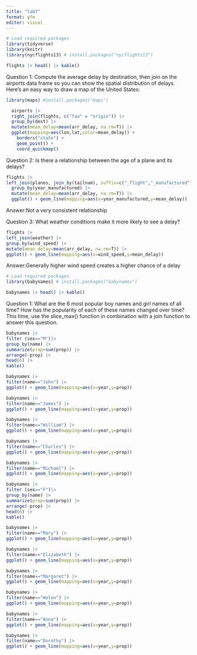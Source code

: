 ```yaml
---
title: "lab7"
format: gfm
editor: visual
---
```


```r
# Load required packages
library(tidyverse)
library(knitr)
library(nycflights13) # install.packages("nycflights13")

flights |> head() |> kable()
```

Question 1: Compute the average delay by destination, then join on the airports data frame so you can show the spatial distribution of delays. Here’s an easy way to draw a map of the United States:

```r
library(maps) #install.packages("maps")

  airports |> 
  right_join(flights, c("faa" = "origin")) |> 
  group_by(dest) |> 
  mutate(mean_delay=mean(arr_delay, na.rm=T)) |> 
  ggplot(mapping=aes(lon,lat,color=mean_delay)) +
    borders("state") +
    geom_point() +
    coord_quickmap()
```

Question 2: Is there a relationship between the age of a plane and its delays?

```r
flights |> 
left_join(planes, join_by(tailnum), suffix=c("_flight","_manufactured")) |> 
  group_by(year_manufactured) |> 
  mutate(mean_delay=mean(arr_delay, na.rm=T)) |> 
  ggplot() + geom_line(mapping=aes(x=year_manufactured,y=mean_delay))
```

Answer:Not a very consistent relationship

Question 3: What weather conditions make it more likely to see a delay?

```r
flights |> 
left_join(weather) |> 
group_by(wind_speed) |> 
mutate(mean_delay=mean(arr_delay, na.rm=T)) |> 
ggplot() + geom_line(mapping=aes(x=wind_speed,y=mean_delay))
```
Answer:Generally higher wind speed creates a higher chance of a delay

```r
# Load required packages
library(babynames) # install.packages("babynames")

babynames |> head() |> kable()
```


Question 1: What are the 6 most popular boy names and girl names of all time? How has the popularity of each of these names changed over time? This time, use the slice_max() function in combination with a join function to answer this question.

```r
babynames |> 
filter (sex=="M")|>
group_by(name) |> 
summarize(prop=sum(prop)) |> 
arrange(-prop) |> 
head(6) |> 
kable()
```

```r
babynames |> 
filter(name=="John") |> 
ggplot() + geom_line(mapping=aes(x=year,y=prop))
```

```r
babynames |> 
filter(name=="James") |> 
ggplot() + geom_line(mapping=aes(x=year,y=prop))
```

```r
babynames |> 
filter(name=="William") |> 
ggplot() + geom_line(mapping=aes(x=year,y=prop))
```

```r
babynames |> 
filter(name=="Charles") |> 
ggplot() + geom_line(mapping=aes(x=year,y=prop))
```

```r
babynames |> 
filter(name=="Michael") |> 
ggplot() + geom_line(mapping=aes(x=year,y=prop))
```

```r
babynames |> 
filter (sex=="F")|>
group_by(name) |> 
summarize(prop=sum(prop)) |> 
arrange(-prop) |> 
head(6) |> 
kable()
```

```r
babynames |> 
filter(name=="Mary") |> 
ggplot() + geom_line(mapping=aes(x=year,y=prop))
```

```r
babynames |> 
filter(name=="Elizabeth") |> 
ggplot() + geom_line(mapping=aes(x=year,y=prop))
```

```r
babynames |> 
filter(name=="Margaret") |> 
ggplot() + geom_line(mapping=aes(x=year,y=prop))
```

```r
babynames |> 
filter(name=="Helen") |> 
ggplot() + geom_line(mapping=aes(x=year,y=prop))
```

```r
babynames |> 
filter(name=="Anna") |> 
ggplot() + geom_line(mapping=aes(x=year,y=prop))
```

```r
babynames |> 
filter(name=="Dorothy") |> 
ggplot() + geom_line(mapping=aes(x=year,y=prop))
```